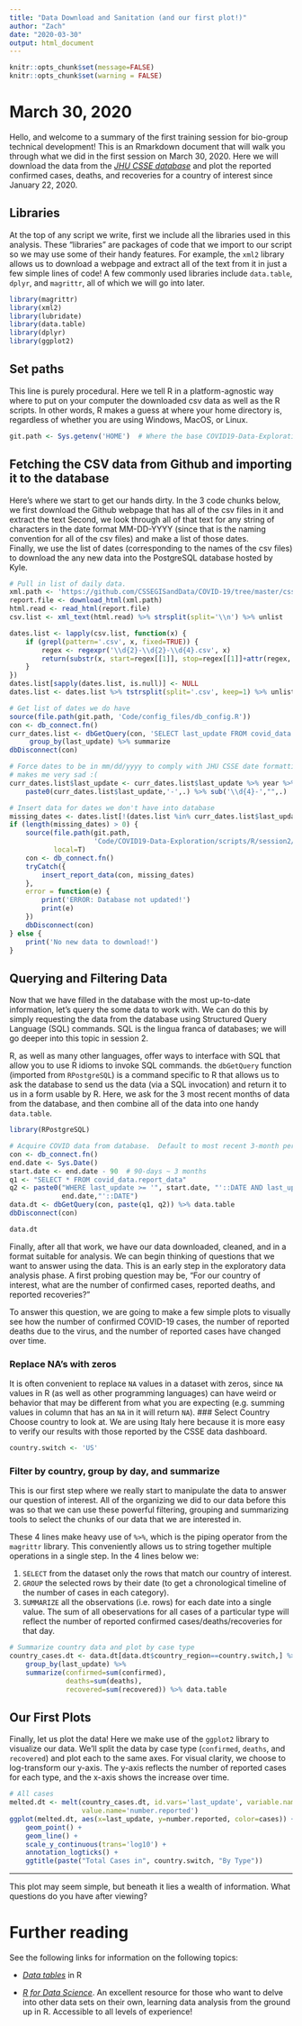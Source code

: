 ```yaml
---
title: "Data Download and Sanitation (and our first plot!)"
author: "Zach"
date: "2020-03-30"
output: html_document
---
```



```r
knitr::opts_chunk$set(message=FALSE)
knitr::opts_chunk$set(warning = FALSE)
```

# March 30, 2020
Hello, and welcome to a summary of the first training session for bio-group technical
development!  This is an Rmarkdown document that will walk you through what we 
did in the first session on March 30, 2020.  Here we will download the data from the
[*JHU CSSE database*](https://github.com/CSSEGISandData/COVID-19) and plot the
reported confirmed cases, deaths, and recoveries for a country of interest
since January 22, 2020.


## Libraries
At the top of any script we write, first we include all the libraries used in this
analysis.   These "libraries" are packages of code that we import to our script 
so we may use some of their handy features.  For example, the `xml2` library allows
us to download a webpage and extract all of the text from it in just a few simple
lines of code!  A few commonly used libraries include `data.table`, `dplyr`, and 
`magrittr`, all of which we will go into later.
```r
library(magrittr)
library(xml2)
library(lubridate)
library(data.table)
library(dplyr)
library(ggplot2)
```


## Set paths
This line is purely procedural.  Here we tell R in a platform-agnostic way where 
to put on your computer the downloaded csv data as well as the R scripts.  In 
other words, R makes a guess at where your home directory is, regardless of whether
you are using Windows, MacOS, or Linux.
```r
git.path <- Sys.getenv('HOME')  # Where the base COVID19-Data-Exploration folder lives.
```


## Fetching the CSV data from Github and importing it to the database
Here's where we start to get our hands dirty.  In the 3 code chunks below, we 
first download the Github webpage that has all of the csv files in it and extract 
the text  Second, we look through all of that text for any
string of characters in the date format MM-DD-YYYY (since that is the naming 
convention for all of the csv files) and make a list of those dates.  
Finally, we use the list of dates (corresponding to the names of the csv files)
to download the any new data into the PostgreSQL database hosted by Kyle.

```r
# Pull in list of daily data. 
xml.path <- 'https://github.com/CSSEGISandData/COVID-19/tree/master/csse_covid_19_data/csse_covid_19_daily_reports'
report.file <- download_html(xml.path)
html.read <- read_html(report.file)
csv.list <- xml_text(html.read) %>% strsplit(split='\\n') %>% unlist
```

```r
dates.list <- lapply(csv.list, function(x) {
    if (grepl(pattern='.csv', x, fixed=TRUE)) {
        regex <- regexpr('\\d{2}-\\d{2}-\\d{4}.csv', x)
        return(substr(x, start=regex[[1]], stop=regex[[1]]+attr(regex, 'match.length')))
    }
}) 
dates.list[sapply(dates.list, is.null)] <- NULL
dates.list <- dates.list %>% tstrsplit(split='.csv', keep=1) %>% unlist
```

```r
# Get list of dates we do have
source(file.path(git.path, 'Code/config_files/db_config.R'))
con <- db_connect.fn()
curr_dates.list <- dbGetQuery(con, 'SELECT last_update FROM covid_data.report_data') %>%
     group_by(last_update) %>% summarize
dbDisconnect(con)

# Force dates to be in mm/dd/yyyy to comply with JHU CSSE date formatting.  This code
# makes me very sad :(
curr_dates.list$last_update <- curr_dates.list$last_update %>% year %>% 
    paste0(curr_dates.list$last_update,'-',.) %>% sub('\\d{4}-',"",.)

# Insert data for dates we don't have into database
missing_dates <- dates.list[!(dates.list %in% curr_dates.list$last_update)]
if (length(missing_dates) > 0) {
    source(file.path(git.path, 
                     'Code/COVID19-Data-Exploration/scripts/R/session2/insert_report_data.R'),
           local=T)
    con <- db_connect.fn()
    tryCatch({
        insert_report_data(con, missing_dates)  
    }, 
    error = function(e) {
        print('ERROR: Database not updated!')
        print(e)
    })
    dbDisconnect(con)
} else {
    print('No new data to download!')
}
```


## Querying and Filtering Data
Now that we have filled in the database with the most up-to-date information, let's query 
the some data to work with.  We can do this by simply requesting the data from the 
database using Structured Query Language (SQL) commands.  SQL is the lingua franca of
databases; we will go deeper into this topic in session 2.  

R, as well as many other languages, offer ways to interface with SQL that allow you to use
R idioms to invoke SQL commands.  the `dbGetQuery` function (imported from `RPostgreSQL`) is a command specific to R that allows us to ask the database to send us the data (via a
SQL invocation) and return it to us in a form usable by R.  Here, we ask for the 3 most
recent months of data from the database, and then combine all of the data into one handy
`data.table`.  
```r
library(RPostgreSQL)

# Acquire COVID data from database.  Default to most recent 3-month period
con <- db_connect.fn()
end.date <- Sys.Date()
start.date <- end.date - 90  # 90-days ~ 3 months
q1 <- "SELECT * FROM covid_data.report_data"
q2 <- paste0("WHERE last_update >= '", start.date, "'::DATE AND last_update <= '", 
             end.date,"'::DATE")
data.dt <- dbGetQuery(con, paste(q1, q2)) %>% data.table
dbDisconnect(con)

data.dt
```

Finally, after all that work, we have our data downloaded, cleaned, and in a format 
suitable for analysis.  We can begin thinking of questions that we want to
answer using the data.  This is an early step in the exploratory data analysis phase.
A first probing question may be, "For our country of interest, what are the number 
of confirmed cases, reported deaths, and reported recoveries?"

To answer this question, we are going to make a few simple plots to visually see
how the number of confirmed COVID-19 cases, the number of reported deaths due to
the virus, and the number of reported cases have changed over time.

### Replace NA's with zeros
It is often convenient to replace `NA` values in a dataset with zeros, since `NA` 
values in R (as well as other programming languages) can have weird or behavior 
that may be different from what you are expecting (e.g. summing values in
column that has an `NA` in it will return `NA`).
### Select Country
Choose country to look at.  We are using Italy here because it is more easy
to verify our results with those reported by the CSSE data dashboard.
```r
country.switch <- 'US'
```

### Filter by country, group by day, and summarize
This is our first step where we really start to manipulate the data to answer our
question of interest.  All of the organizing we did to our data before this was so
that we can use these powerful filtering, grouping and summarizing tools to select
the chunks of our data that we are interested in. 

These 4 lines make heavy use of `%>%`, which is the piping operator from the 
`magrittr` library.  This conveniently allows us to string together multiple
operations in a single step.  In the 4 lines below we:

1. `SELECT` from the dataset only the rows that match our country of interest.
2. `GROUP` the selected rows by their date (to get a chronological timeline of
   the number of cases in each category).
3. `SUMMARIZE` all the observations (i.e. rows) for each date into a single value.
       The sum of all obeservations for all cases of a particular type will reflect
       the number of reported confirmed cases/deaths/recoveries for that day.
       
```r
# Summarize country data and plot by case type
country_cases.dt <- data.dt[data.dt$country_region==country.switch,] %>% 
    group_by(last_update) %>% 
    summarize(confirmed=sum(confirmed),
              deaths=sum(deaths), 
              recovered=sum(recovered)) %>% data.table
```


## Our First Plots
Finally, let us plot the data!  Here we make use of the `ggplot2` library to
visualize our data.  We'll split the data by case type (`confirmed`, `deaths`, and
`recovered`) and plot each to the same axes.  For visual clarity, we choose to
log-transform our y-axis.  The y-axis reflects the number of
reported cases for each type, and the x-axis shows the increase over time.

```r

# All cases
melted.dt <- melt(country_cases.dt, id.vars='last_update', variable.name = 'cases', 
                  value.name='number.reported')
ggplot(melted.dt, aes(x=last_update, y=number.reported, color=cases)) +
    geom_point() + 
    geom_line() +
    scale_y_continuous(trans='log10') +
    annotation_logticks() +
    ggtitle(paste("Total Cases in", country.switch, "By Type"))
```

***

This plot may seem simple, but beneath it lies a wealth of information.  What
questions do you have after viewing?
    

# Further reading
See the following links for information on the following topics:

* [*Data tables*](https://cran.r-project.org/web/packages/data.table/vignettes/datatable-intro.html) in R


* [*R for Data Science*](https://r4ds.had.co.nz/).  An excellent resource for those
who want to delve into other data sets on their own, learning data analysis from 
the ground up in R.  Accessible to all levels of experience!
